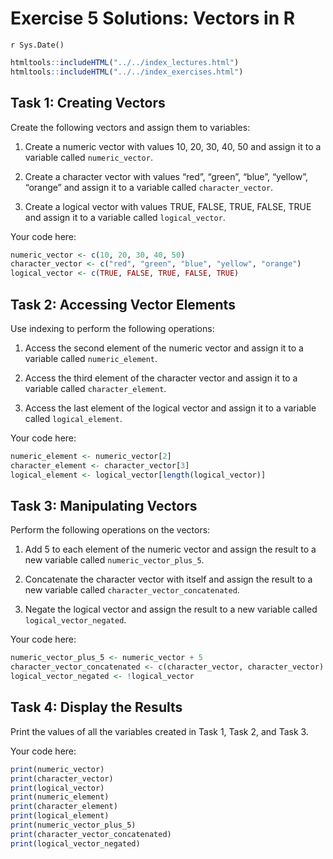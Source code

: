 # Exercise 5 Solutions: Vectors in R
`r Sys.Date()`

```r
htmltools::includeHTML("../../index_lectures.html")
htmltools::includeHTML("../../index_exercises.html")
```



## Task 1: Creating Vectors

Create the following vectors and assign them to variables:

1. Create a numeric vector with values 10, 20, 30, 40, 50 and assign it to a
   variable called `numeric_vector`.

2. Create a character vector with values "red", "green", "blue", "yellow",
   "orange" and assign it to a variable called `character_vector`.

3. Create a logical vector with values TRUE, FALSE, TRUE, FALSE, TRUE and
   assign it to a variable called `logical_vector`.

Your code here:

```r
numeric_vector <- c(10, 20, 30, 40, 50)
character_vector <- c("red", "green", "blue", "yellow", "orange")
logical_vector <- c(TRUE, FALSE, TRUE, FALSE, TRUE)
```

## Task 2: Accessing Vector Elements

Use indexing to perform the following operations:

1. Access the second element of the numeric vector and assign it to a
   variable called `numeric_element`.

2. Access the third element of the character vector and assign it to a
   variable called `character_element`.

3. Access the last element of the logical vector and assign it to a variable
   called `logical_element`.

Your code here:

```r
numeric_element <- numeric_vector[2]
character_element <- character_vector[3]
logical_element <- logical_vector[length(logical_vector)]
```

## Task 3: Manipulating Vectors

Perform the following operations on the vectors:

1. Add 5 to each element of the numeric vector and assign the result to a new
   variable called `numeric_vector_plus_5`.

2. Concatenate the character vector with itself and assign the result to a
   new variable called `character_vector_concatenated`.

3. Negate the logical vector and assign the result to a new variable called
   `logical_vector_negated`.

Your code here:

```r
numeric_vector_plus_5 <- numeric_vector + 5
character_vector_concatenated <- c(character_vector, character_vector)
logical_vector_negated <- !logical_vector
```

## Task 4: Display the Results

Print the values of all the variables created in Task 1, Task 2, and Task 3.

Your code here:

```r
print(numeric_vector)
print(character_vector)
print(logical_vector)
print(numeric_element)
print(character_element)
print(logical_element)
print(numeric_vector_plus_5)
print(character_vector_concatenated)
print(logical_vector_negated)
```

